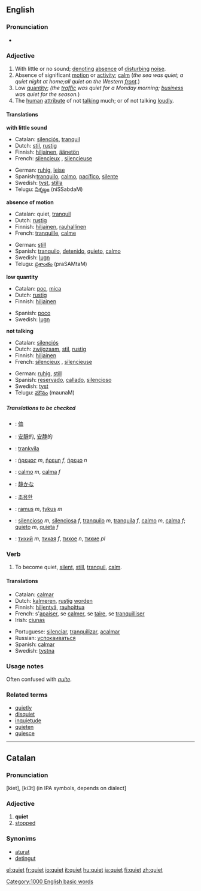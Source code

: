 ==English==

{{rank|beside|worth|please|697|quiet|exclaimed|regard|married}}

===Pronunciation===
*{{audio|en-us-quiet.ogg|Audio (US)}}

===Adjective===
{{en-ad2|'''quiet'''|'''[[quieter]]'''|'''[[quietest]]'''}}
# With little or no sound; [[denote|denoting]] [[absence]] of [[disturb]]ing [[noise]].
# Absence of significant [[motion]] or [[activity]]; [[calm]] (''the sea was quiet; a quiet night at home;all quiet on the Western [[front]].'')
# Low [[quantity]]; ''(the [[traffic]] was quiet for a Monday morning; [[business]] was quiet for the season.'')
# The [[human]] [[attribute]] of not [[talk]]ing much; or of not talking [[loud]]ly.

====Translations====

'''with little sound'''
{{top}}
*Catalan: [[silenciós]], [[tranquil]]
*Dutch: [[stil]], [[rustig]]
*Finnish: [[hiljainen]], [[äänetön]]
*French: [[silencieux]] {{m}}, [[silencieuse]] {{f}}
{{mid}}
*German: [[ruhig]], [[leise]]
*Spanish:[[tranquilo]], [[calmo]], [[pacífico]], [[silente]]
*Swedish: [[tyst]], [[stilla]]
*Telugu: [[నిశ్శబ్దం]] (niSSabdaM)
{{bottom}}

'''absence of motion'''
{{top}}
*Catalan: quiet, [[tranquil]]
*Dutch: [[rustig]]
*Finnish: [[hiljainen]], [[rauhallinen]]
*French: [[tranquille]], [[calme]]
{{mid}}
*German: [[still]]
*Spanish: [[tranquilo]], [[detenido]], [[quieto]], [[calmo]]
*Swedish: [[lugn]]
*Telugu: [[ప్రశాంతం]] (praSAMtaM)
{{bottom}}

'''low quantity'''
{{top}}
*Catalan: [[poc]], [[mica]]
*Dutch: [[rustig]]
*Finnish: [[hiljainen]]
{{mid}}
*Spanish: [[poco]]
*Swedish: [[lugn]]
{{bottom}}

'''not talking'''
{{top}}
*Catalan: [[silenciós]]
*Dutch: [[zwijgzaam]], [[stil]], [[rustig]]
*Finnish: [[hiljainen]]
*French: [[silencieux]] {{m}}, [[silencieuse]] {{f}}
{{mid}}
*German: [[ruhig]], [[still]]
*Spanish: [[reservado]], [[callado]], [[silencioso]]
*Swedish: [[tyst]]
*Telugu: [[మౌనం]] (maunaM)
{{bottom}}

=====Translations to be checked=====
{{checktrans}}
*{{ttbc|CJK Characters}}: [[侐]]
*{{ttbc|Chinese}}: [[安靜]]的, [[安静]]的
*{{ttbc|Esperanto}}: [[trankvila]]
*{{ttbc|Greek}}: [[ήρεμος]] ''m'', [[ήρεμη]] ''f'', [[ήρεμο]] ''n''
*{{ttbc|Italian}}: [[calmo]] ''m'', [[calma]] ''f''
*{{ttbc|Japanese}}: [[静か]]な
*{{ttbc|Korean}}: [[조용한]]
*{{ttbc|Lithuanian}}: [[ramus]] ''m'', [[tykus]] ''m''
*{{ttbc|Portuguese}}: [[silencioso]] ''m'', [[silenciosa]] ''f'', [[tranquilo]] ''m'', [[tranquila]] ''f'', [[calmo]] ''m'', [[calma]] ''f''; [[quieto]] ''m'', [[quieta]] ''f''
*{{ttbc|Russian}}: [[тихий]] ''m'', [[тихая]] ''f'', [[тихое]] ''n'', [[тихие]] ''pl''

===Verb===
{{en-verb|quiet|quiets|quieted|quieting}}

# To become quiet, [[silent]], [[still]], [[tranquil]], [[calm]].

====Translations====
{{top}}
*Catalan: [[calmar]]
*Dutch: [[kalmeren]], [[rustig]] [[worden]]
*Finnish: [[hiljentyä]], [[rauhoittua]]
*French: s'[[apaiser]], se [[calmer]], se [[taire]], se [[tranquilliser]]
*Irish: [[ciunas]]
{{mid}}
*Portuguese: [[silenciar]], [[tranquilizar]], [[acalmar]]
*Russian: [[успокаиваться]]
*Spanish: [[calmar]]
*Swedish: [[tystna]]
{{bottom}}

===Usage notes===
Often confused with ''[[quite]]''.

===Related terms===
*[[quietly]]
*[[disquiet]]
*[[inquietude]]
*[[quieten]]
*[[quiesce]]

----

==Catalan==

===Pronunciation===
[kiet], [ki3t] (in IPA symbols, depends on dialect]

===Adjective===
# '''quiet'''
# [[stopped]]

===Synonims===
* [[aturat]]
* [[detingut]]

[[Category:1000 English basic words]]

[[el:quiet]]
[[fr:quiet]]
[[io:quiet]]
[[it:quiet]]
[[hu:quiet]]
[[ja:quiet]]
[[fi:quiet]]
[[zh:quiet]]
